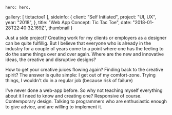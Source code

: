 
    hero: hero,
  gallery: [
    tictactoe1
  ],
  sideinfo: {
    client: "Self Initiated",
    project: "UI, UX",
    year: "2018",
  },
  title: "Web App Concept: Tic Tac Toe",
  date: "2018-01-28T22:40:32.169Z",
  thumbnail
}

Just a side project?  Creating work for my clients or employers as a designer
can be quite fulfillig. But I believe that everyone who is already in the
industry for a couple of years come to a point where one has the feeling to do
the same things over and over again. Where are the new and innovative ideas,
the creative and disruptive designs?

How to get your creative juices flowing again? Finding back to the creative
spirit?  The answer is quite simple: I get out of my comfort-zone. Trying
things, I wouldn't do in a regular job (because risk of failure)


I've never done a web-app before. So why not teaching myself everything about
it I need to know and creating one? Responsive of course. Contemporary design.
Talking to programmers who are enthusiastic enough to give advice, and are
willing to implement it.

